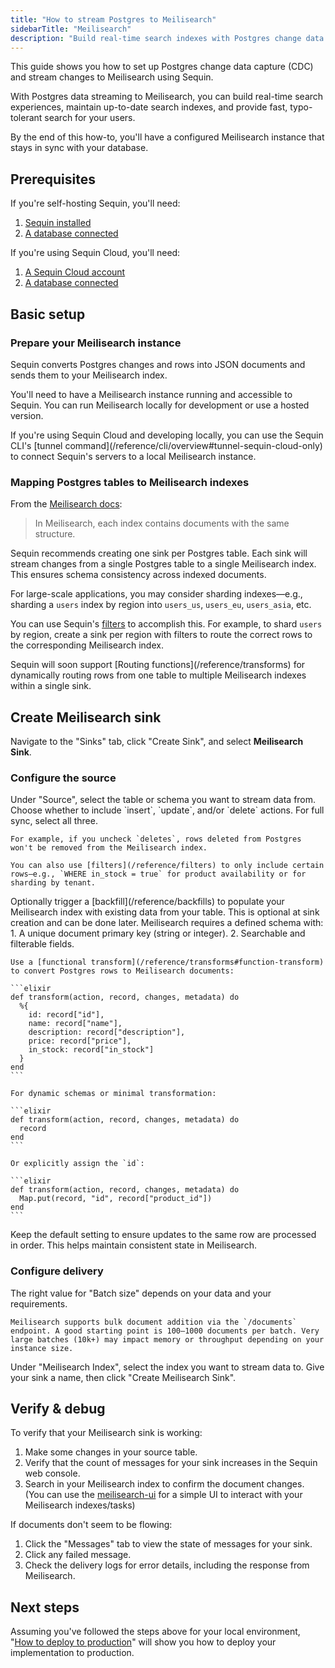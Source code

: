 ```yaml
---
title: "How to stream Postgres to Meilisearch"
sidebarTitle: "Meilisearch"
description: "Build real-time search indexes with Postgres change data capture (CDC) and Meilisearch. Learn to keep your search collections in sync with your database."
---
```


This guide shows you how to set up Postgres change data capture (CDC) and stream changes to Meilisearch using Sequin.

With Postgres data streaming to Meilisearch, you can build real-time search experiences, maintain up-to-date search indexes, and provide fast, typo-tolerant search for your users.

By the end of this how-to, you'll have a configured Meilisearch instance that stays in sync with your database.

## Prerequisites

If you're self-hosting Sequin, you'll need:

1. [Sequin installed](/running-sequin)  
2. [A database connected](/connect-postgres)

If you're using Sequin Cloud, you'll need:

1. [A Sequin Cloud account](https://console.sequinstream.com)  
2. [A database connected](/connect-postgres)

## Basic setup

### Prepare your Meilisearch instance

Sequin converts Postgres changes and rows into JSON documents and sends them to your Meilisearch index.

You'll need to have a Meilisearch instance running and accessible to Sequin. You can run Meilisearch locally for development or use a hosted version.

<Tip>
  If you're using Sequin Cloud and developing locally, you can use the Sequin CLI's [tunnel command](/reference/cli/overview#tunnel-sequin-cloud-only) to connect Sequin's servers to a local Meilisearch instance.
</Tip>

### Mapping Postgres tables to Meilisearch indexes

From the [Meilisearch docs](https://www.meilisearch.com/docs/learn/core_concepts/indexes/):

> In Meilisearch, each index contains documents with the same structure.

Sequin recommends creating one sink per Postgres table. Each sink will stream changes from a single Postgres table to a single Meilisearch index. This ensures schema consistency across indexed documents.

For large-scale applications, you may consider sharding indexes—e.g., sharding a `users` index by region into `users_us`, `users_eu`, `users_asia`, etc.

You can use Sequin's [filters](/reference/filters) to accomplish this. For example, to shard `users` by region, create a sink per region with filters to route the correct rows to the corresponding Meilisearch index.

<Note>
  Sequin will soon support [Routing functions](/reference/transforms) for dynamically routing rows from one table to multiple Meilisearch indexes within a single sink.
</Note>

## Create Meilisearch sink

Navigate to the "Sinks" tab, click "Create Sink", and select **Meilisearch Sink**.

### Configure the source

<Steps>
  <Step title="Select source table or schema">
    Under "Source", select the table or schema you want to stream data from.
  </Step>

  <Step title="Specify filters">
    Choose whether to include `insert`, `update`, and/or `delete` actions. For full sync, select all three.

    For example, if you uncheck `deletes`, rows deleted from Postgres won't be removed from the Meilisearch index.

    You can also use [filters](/reference/filters) to only include certain rows—e.g., `WHERE in_stock = true` for product availability or for sharding by tenant.
  </Step>

  <Step title="Specify backfill">
    Optionally trigger a [backfill](/reference/backfills) to populate your Meilisearch index with existing data from your table. This is optional at sink creation and can be done later.
  </Step>

  <Step title="Transforms">
    Meilisearch requires a defined schema with:
    1. A unique document primary key (string or integer).
    2. Searchable and filterable fields.

    Use a [functional transform](/reference/transforms#function-transform) to convert Postgres rows to Meilisearch documents:

    ```elixir
    def transform(action, record, changes, metadata) do
      %{
        id: record["id"],
        name: record["name"],
        description: record["description"],
        price: record["price"],
        in_stock: record["in_stock"]
      }
    end
    ```

    For dynamic schemas or minimal transformation:

    ```elixir
    def transform(action, record, changes, metadata) do
      record
    end
    ```

    Or explicitly assign the `id`:

    ```elixir
    def transform(action, record, changes, metadata) do
      Map.put(record, "id", record["product_id"])
    end
    ```
  </Step>

  <Step title="Specify message grouping">
    Keep the default setting to ensure updates to the same row are processed in order. This helps maintain consistent state in Meilisearch.
  </Step>
</Steps>

### Configure delivery

<Steps>
  <Step title="Specify batch size">
    The right value for "Batch size" depends on your data and your requirements.

    Meilisearch supports bulk document addition via the `/documents` endpoint. A good starting point is 100–1000 documents per batch. Very large batches (10k+) may impact memory or throughput depending on your instance size.
  </Step>

  <Step title="Select the Meilisearch index you created">
    Under "Meilisearch Index", select the index you want to stream data to.
  </Step>

  <Step title="Create the sink">
    Give your sink a name, then click "Create Meilisearch Sink".
  </Step>
</Steps>

## Verify & debug

To verify that your Meilisearch sink is working:

1. Make some changes in your source table.
2. Verify that the count of messages for your sink increases in the Sequin web console.
3. Search in your Meilisearch index to confirm the document changes. (You can use the [meilisearch-ui](https://github.com/riccox/meilisearch-ui) for a simple UI to interact with your Meilisearch indexes/tasks)

If documents don't seem to be flowing:

1. Click the "Messages" tab to view the state of messages for your sink.
2. Click any failed message.
3. Check the delivery logs for error details, including the response from Meilisearch.

## Next steps

Assuming you've followed the steps above for your local environment, "[How to deploy to production](/how-to/deploy-to-production)" will show you how to deploy your implementation to production.